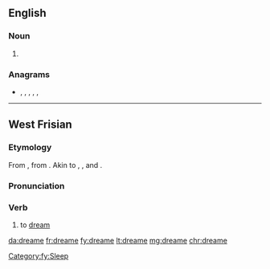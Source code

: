 ==English==

===Noun===
{{en-noun}}

# {{obsolete spelling of|dream|lang=en}}

===Anagrams===
* {{l|en|dear me}}, {{l|en|meader}}, {{l|en|read me}}, {{l|en|readme}}, {{l|en|reamed}}, {{l|en|remade}}

----

==West Frisian==

===Etymology===
From {{etyl|ofs|fy}}, from {{etyl|gem-pro|fy}} {{m|gem-pro|*draumijaną}}. Akin to {{etyl|en|-}} {{m|en|dream}}, {{etyl|nl|-}} {{m|nl|dromen}}, {{etyl|de|-}} {{m|de|träumen}} and {{etyl|sv|-}} {{m|sv|drömma}}.

===Pronunciation===
{{rfp|lang=fy}}

===Verb===
{{head|fy|verb}}

# to [[dream]]

[[Category:fy:Sleep]]

[[da:dreame]]
[[fr:dreame]]
[[fy:dreame]]
[[lt:dreame]]
[[mg:dreame]]
[[chr:dreame]]